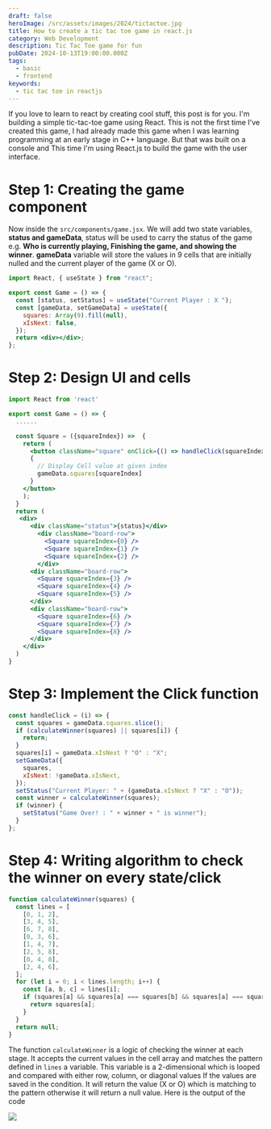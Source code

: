 ```yaml
---
draft: false
heroImage: /src/assets/images/2024/tictactoe.jpg
title: How to create a tic tac toe game in react.js
category: Web Development
description: Tic Tac Toe game for fun
pubDate: 2024-10-13T19:00:00.000Z
tags:
  - basic
  - frontend
keywords:
  - tic tac toe in reactjs
---
```


If you love to learn to react by creating cool stuff, this post is for you. I'm building a simple tic-tac-toe game using React. This is not the first time I've created this game, I had already made this game when I was learning programming at an early stage in C++ language. But that was built on a console and This time I'm using React.js to build the game with the user interface.

# Step 1: Creating the game component

Now inside the `src/components/game.jsx`. We will add two state variables, **status and gameData**, status will be used to carry the status of the game e.g. **Who is currently playing, Finishing the game, and showing the winner**. **gameData** variable will store the values in 9 cells that are initially nulled and the current player of the game (X or O).

```jsx
import React, { useState } from "react";

export const Game = () => {
  const [status, setStatus] = useState("Current Player : X ");
  const [gameData, setGameData] = useState({
    squares: Array(9).fill(null),
    xIsNext: false,
  });
  return <div></div>;
};
```

# Step 2: Design UI and cells

```jsx
import React from 'react'

export const Game = () => {
  ......

  const Square = ({squareIndex}) =>  {
    return (
      <button className="square" onClick={() => handleClick(squareIndex)}>
      {
        // Display Cell value at given index
        gameData.squares[squareIndex]
      }
    </button>
    );
  }
  return (
   <div>
      <div className="status">{status}</div>
        <div className="board-row">
          <Square squareIndex={0} />
          <Square squareIndex={1} />
          <Square squareIndex={2} />
        </div>
      <div className="board-row">
        <Square squareIndex={3} />
        <Square squareIndex={4} />
        <Square squareIndex={5} />
      </div>
      <div className="board-row">
        <Square squareIndex={6} />
        <Square squareIndex={7} />
        <Square squareIndex={8} />
      </div>
    </div>
  )
}
```

# Step 3: Implement the Click function

```javascript
const handleClick = (i) => {
  const squares = gameData.squares.slice();
  if (calculateWinner(squares) || squares[i]) {
    return;
  }
  squares[i] = gameData.xIsNext ? "O" : "X";
  setGameData({
    squares,
    xIsNext: !gameData.xIsNext,
  });
  setStatus("Current Player: " + (gameData.xIsNext ? "X" : "O"));
  const winner = calculateWinner(squares);
  if (winner) {
    setStatus("Game Over! : " + winner + " is winner");
  }
};
```

# Step 4: Writing algorithm to check the winner on every state/click

```javascript
function calculateWinner(squares) {
  const lines = [
    [0, 1, 2],
    [3, 4, 5],
    [6, 7, 8],
    [0, 3, 6],
    [1, 4, 7],
    [2, 5, 8],
    [0, 4, 8],
    [2, 4, 6],
  ];
  for (let i = 0; i < lines.length; i++) {
    const [a, b, c] = lines[i];
    if (squares[a] && squares[a] === squares[b] && squares[a] === squares[c]) {
      return squares[a];
    }
  }
  return null;
}
```

The function `calculateWinner` is a logic of checking the winner at each stage. It accepts the current values in the cell array and matches the pattern defined in `lines` a variable. This variable is a 2-dimensional which is looped and compared with either row, column, or diagonal values If the values are saved in the condition. It will return the value (X or O) which is matching to the pattern otherwise it will return a null value. Here is the output of the code

![](/src/assets/images/body/2024/10/tic-tac-toy-game-in-react-js-image-1.gif)
